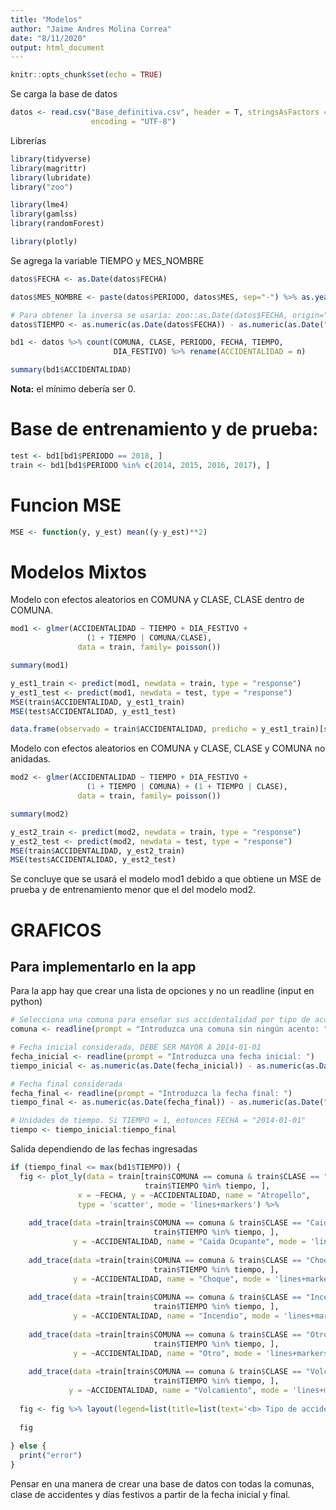 ```yaml
---
title: "Modelos"
author: "Jaime Andres Molina Correa"
date: "8/11/2020"
output: html_document
---
```


```r
knitr::opts_chunk$set(echo = TRUE)
```

Se carga la base de datos

```r
datos <- read.csv("Base_definitiva.csv", header = T, stringsAsFactors = T,
                  encoding = "UTF-8")
```

Librerías

```r
library(tidyverse)
library(magrittr)
library(lubridate)
library("zoo")

library(lme4)
library(gamlss)
library(randomForest)

library(plotly)
```

Se agrega la variable TIEMPO y MES_NOMBRE
```r
datos$FECHA <- as.Date(datos$FECHA)

datos$MES_NOMBRE <- paste(datos$PERIODO, datos$MES, sep="-") %>% as.yearmon("%Y-%m")

# Para obtener la inversa se usaría: zoo::as.Date(datos$FECHA, origin="2014-01-01")
datos$TIEMPO <- as.numeric(as.Date(datos$FECHA)) - as.numeric(as.Date("2014-01-01")) + 1
```


```r
bd1 <- datos %>% count(COMUNA, CLASE, PERIODO, FECHA, TIEMPO,
                       DIA_FESTIVO) %>% rename(ACCIDENTALIDAD = n)
```

```r
summary(bd1$ACCIDENTALIDAD)
```

**Nota:** el mínimo debería ser 0.

# Base de entrenamiento y de prueba:

```r
test <- bd1[bd1$PERIODO == 2018, ]
train <- bd1[bd1$PERIODO %in% c(2014, 2015, 2016, 2017), ]
```

# Funcion MSE
```r
MSE <- function(y, y_est) mean((y-y_est)**2)
```

# Modelos Mixtos

Modelo con efectos aleatorios en COMUNA y CLASE, CLASE dentro de COMUNA.

```r
mod1 <- glmer(ACCIDENTALIDAD ~ TIEMPO + DIA_FESTIVO +
                 (1 + TIEMPO | COMUNA/CLASE),
               data = train, family= poisson())
```

```r
summary(mod1)
```

```r
y_est1_train <- predict(mod1, newdata = train, type = "response")
y_est1_test <- predict(mod1, newdata = test, type = "response")
MSE(train$ACCIDENTALIDAD, y_est1_train)
MSE(test$ACCIDENTALIDAD, y_est1_test)
```

```r
data.frame(observado = train$ACCIDENTALIDAD, predicho = y_est1_train)[sample(1:length(y_est1_train), 500),]
```


Modelo con efectos aleatorios en COMUNA y CLASE, CLASE y COMUNA no anidadas.

```r
mod2 <- glmer(ACCIDENTALIDAD ~ TIEMPO + DIA_FESTIVO +
                 (1 + TIEMPO | COMUNA) + (1 + TIEMPO | CLASE),
               data = train, family= poisson())
```

```r
summary(mod2)
```

```r
y_est2_train <- predict(mod2, newdata = train, type = "response")
y_est2_test <- predict(mod2, newdata = test, type = "response")
MSE(train$ACCIDENTALIDAD, y_est2_train)
MSE(test$ACCIDENTALIDAD, y_est2_test)
```

Se concluye que se usará el modelo mod1 debido a que obtiene un MSE de prueba y de entrenamiento menor que el del modelo mod2.


# GRAFICOS

## Para implementarlo en la app

Para la app hay que crear una lista de opciones y no un readline (input en python)

```r
# Selecciona una comuna para enseñar sus accidentalidad por tipo de accidente
comuna <- readline(prompt = "Introduzca una comuna sin ningún acento: ")

# Fecha inicial considerada, DEBE SER MAYOR A 2014-01-01
fecha_inicial <- readline(prompt = "Introduzca una fecha inicial: ")
tiempo_inicial <- as.numeric(as.Date(fecha_inicial)) - as.numeric(as.Date("2014-01-01")) + 1

# Fecha final considerada
fecha_final <- readline(prompt = "Introduzca la fecha final: ")
tiempo_final <- as.numeric(as.Date(fecha_final)) - as.numeric(as.Date("2014-01-01")) + 1

# Unidades de tiempo. Si TIEMPO = 1, entonces FECHA = "2014-01-01"
tiempo <- tiempo_inicial:tiempo_final
```

Salida dependiendo de las fechas ingresadas

```r
if (tiempo_final <= max(bd1$TIEMPO)) {
  fig <- plot_ly(data = train[train$COMUNA == comuna & train$CLASE == "Atropello" &
                              train$TIEMPO %in% tiempo, ],
               x = ~FECHA, y = ~ACCIDENTALIDAD, name = "Atropello",
               type = 'scatter', mode = 'lines+markers') %>%
  
    add_trace(data =train[train$COMUNA == comuna & train$CLASE == "Caida Ocupante" &
                                train$TIEMPO %in% tiempo, ],
              y = ~ACCIDENTALIDAD, name = "Caida Ocupante", mode = 'lines+markers') %>%
    
    add_trace(data =train[train$COMUNA == comuna & train$CLASE == "Choque" &
                                train$TIEMPO %in% tiempo, ],
              y = ~ACCIDENTALIDAD, name = "Choque", mode = 'lines+markers') %>%
    
    add_trace(data =train[train$COMUNA == comuna & train$CLASE == "Incendio" &
                                train$TIEMPO %in% tiempo, ],
              y = ~ACCIDENTALIDAD, name = "Incendio", mode = 'lines+markers') %>%
    
    add_trace(data =train[train$COMUNA == comuna & train$CLASE == "Otro" &
                                train$TIEMPO %in% tiempo, ],
              y = ~ACCIDENTALIDAD, name = "Otro", mode = 'lines+markers') %>%
    
    add_trace(data =train[train$COMUNA == comuna & train$CLASE == "Volcamiento" &
                                train$TIEMPO %in% tiempo, ],
             y = ~ACCIDENTALIDAD, name = "Volcamiento", mode = 'lines+markers')
  
  fig <- fig %>% layout(legend=list(title=list(text='<b> Tipo de accidente </b>')))
  
  fig
  
} else {
  print("error")
}
```
Pensar en una manera de crear una base de datos con todas la comunas, clase de accidentes y días festivos a partir de la fecha inicial y final.


